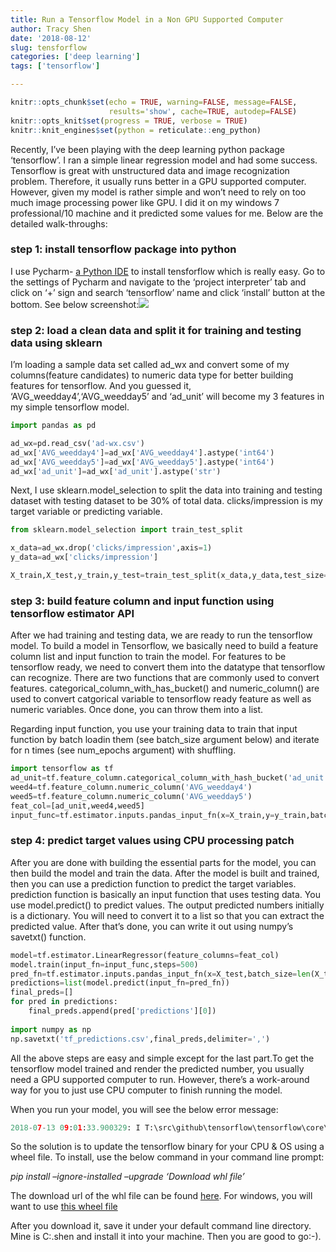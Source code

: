 ```yaml
---
title: Run a Tensorflow Model in a Non GPU Supported Computer
author: Tracy Shen
date: '2018-08-12'
slug: tensforflow
categories: ['deep learning']
tags: ['tensorflow']

---
```

```r
knitr::opts_chunk$set(echo = TRUE, warning=FALSE, message=FALSE, 
                      results='show', cache=TRUE, autodep=FALSE)
knitr::opts_knit$set(progress = TRUE, verbose = TRUE)
knitr::knit_engines$set(python = reticulate::eng_python)
```


Recently, I've been playing with the deep learning python package 'tensorflow'. I ran a simple linear regression model and had some success. Tensorflow is great with unstructured data and image recognization problem. Therefore, it usually runs better in a GPU supported computer. However, given my model is rather simple and won't need to rely on too much image processing power like GPU. I did it on my windows 7 professional/10 machine and it predicted some values for me. Below are the detailed walk-throughs:

### step 1: install tensorflow package into python

I use Pycharm- [a Python IDE](https://www.jetbrains.com/pycharm/) to install tensforflow which is really easy. Go to the settings of Pycharm and navigate to the 'project interpreter' tab and click on '+' sign and search 'tensorflow' name and click 'install' button at the bottom. See below screenshot:![](/static/img/install_tensorflow.JPG)



### step 2: load a clean data and split it for training and testing data using sklearn

I'm loading a sample data set called ad_wx and convert some of my columns(feature candidates) to numeric data type for better building features for tensorflow. And you guessed it, 'AVG_weedday4','AVG_weedday5' and 'ad_unit' will become my 3 features in my simple tensorflow model. 

```python
import pandas as pd

ad_wx=pd.read_csv('ad-wx.csv')
ad_wx['AVG_weedday4']=ad_wx['AVG_weedday4'].astype('int64')
ad_wx['AVG_weedday5']=ad_wx['AVG_weedday5'].astype('int64')
ad_wx['ad_unit']=ad_wx['ad_unit'].astype('str')

```
Next, I use sklearn.model_selection to split the data into training and testing dataset with testing dataset to be 30% of total data. clicks/impression is my target variable or predicting variable. 

```python
from sklearn.model_selection import train_test_split

x_data=ad_wx.drop('clicks/impression',axis=1)
y_data=ad_wx['clicks/impression']

X_train,X_test,y_train,y_test=train_test_split(x_data,y_data,test_size=0.3,random_state=100)

```

### step 3: build feature column and input function using tensorflow estimator API

After we had training and testing data, we are ready to run the tensorflow model. To build a model in Tensorflow, we basically need to build a feature column list and input function to train the model. For features to be tensorflow ready, we need to convert them into the datatype that tensorflow can recognize. There are two functions that are commonly used to convert features. categorical_column_with_has_bucket() and numeric_column() are used to convert catgorical variable to tensorflow ready feature as well as numeric variables. Once done, you can throw them into a list. 

Regarding input function, you use your training data to train that input function by batch loadin them (see batch_size argument below) and iterate for  n times (see num_epochs argument) with shuffling.


```python
import tensorflow as tf
ad_unit=tf.feature_column.categorical_column_with_hash_bucket('ad_unit',hash_bucket_size=1000)
weed4=tf.feature_column.numeric_column('AVG_weedday4')
weed5=tf.feature_column.numeric_column('AVG_weedday5')
feat_col=[ad_unit,weed4,weed5]
input_func=tf.estimator.inputs.pandas_input_fn(x=X_train,y=y_train,batch_size=10,num_epochs=100,shuffle=True)

```

### step 4: predict target values using CPU processing patch

After you are done with building the essential parts for the model, you can then build the model and train the data. After the model is built and trained, then you can use a prediction function to predict the target variables. prediction function is basically an input function that uses testing data. You use model.predict() to predict values. The output predicted numbers initially is a dictionary. You will need to convert it to a list so that you can extract the predicted value. After that's done, you can write it out using numpy's savetxt() function. 

```python
model=tf.estimator.LinearRegressor(feature_columns=feat_col)
model.train(input_fn=input_func,steps=500)
pred_fn=tf.estimator.inputs.pandas_input_fn(x=X_test,batch_size=len(X_test),num_epochs=100,shuffle=False)
predictions=list(model.predict(input_fn=pred_fn))
final_preds=[]
for pred in predictions:
    final_preds.append(pred['predictions'][0])
    
import numpy as np
np.savetxt('tf_predictions.csv',final_preds,delimiter=',')

```

All the above steps are easy and simple except for the last part.To get the tensorflow model trained and render the predicted number, you usually need a GPU supported computer to run. However, there's a work-around way for you to just use CPU computer to finish running the model. 

When you run your model, you will see the below error message:

```Python
2018-07-13 09:01:33.900329: I T:\src\github\tensorflow\tensorflow\core\platform\cpu_feature_guard.cc:140] Your CPU supports instructions that this TensorFlow binary was not compiled to use: AVX2

```

So the solution is to update the tensorflow binary for your CPU & OS using a wheel file. To install, use the below command in your command line prompt: 

*pip install --ignore-installed --upgrade 'Download whl file' *



The download url of the whl file can be found [here](https://github.com/lakshayg/tensorflow-build). For windows, you will want to use [this wheel file](https://github.com/fo40225/tensorflow-windows-wheel/tree/master/1.8.0/py36/CPU/avx2)

After you download it, save it under your default command line directory. Mine is C:\Users\tracy.shen and install it into your machine. Then you are good to go:-).  
